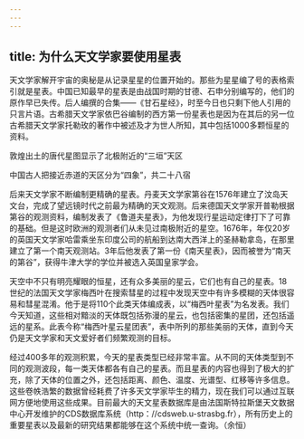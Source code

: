 ```yaml
---
---
---
```

title: 为什么天文学家要使用星表
---




天文学家解开宇宙的奥秘是从记录星星的位置开始的。那些为星星编了号的表格索引就是星表。中国已知最早的星表是由战国时期的甘德、石申分别编写的，他们的原作早已失传。后人编撰的合集——《甘石星经》，时至今日也只剩下他人引用的只言片语。古希腊天文学家依巴谷编制的西方第一份星表也是因为在其后的另一位古希腊天文学家托勒玫的著作中被述及才为世人所知，其中包括1000多颗恒星的资料。

敦煌出土的唐代星图显示了北极附近的“三垣”天区



中国古人把接近赤道的天区分为“四象”，共二十八宿



后来天文学家不断编制更精确的星表。丹麦天文学家第谷在1576年建立了汶岛天文台，完成了望远镜时代之前最为精确的天文观测。后来德国天文学家开普勒根据第谷的观测资料，编制发表了《鲁道夫星表》，为他发现行星运动定律打下了可靠的基础。但是这时欧洲的观测者们从未见过南极附近的星空。1676年，年仅20岁的英国天文学家哈雷乘坐东印度公司的航船到达南大西洋上的圣赫勒拿岛，在那里建立了第一个南天观测站。3年后他发表了第一份《南天星表》，因而被誉为“南天的第谷”，获得牛津大学的学位并被选入英国皇家学会。

天空中不只有明亮耀眼的恒星，还有众多美丽的星云，它们也有自己的星表。18世纪的法国天文学家梅西叶在搜索彗星的过程中发现天空中有许多模糊的天体很容易和彗星混淆。他于是将110个此类天体编成表，以“梅西叶星表”为名发表。我们今天知道，这些相对黯淡的天体既包括弥漫的星云，也包括密集的星团，还包括遥远的星系。此表今称“梅西叶星云星团表”，表中所列的那些美丽的天体，直到今天仍是天文学家和天文爱好者们频繁观测的目标。

经过400多年的观测积累，今天的星表类型已经非常丰富。从不同的天体类型到不同的观测波段，每一类天体都各有自己的星表。而且星表的内容也得到了极大的扩充，除了天体的位置之外，还包括距离、颜色、温度、光谱型、红移等许多信息。这些卷帙浩繁的数据曾经耗费了许多天文学家毕生的精力，现在我们可以通过互联网方便地使用这些成果。目前最大的天文星表数据库是由法国斯特拉斯堡天文数据中心开发维护的CDS数据库系统（http：//cdsweb.u-strasbg.fr），所有历史上的重要星表以及最新的研究结果都能够在这个系统中统一查询。（余恒）